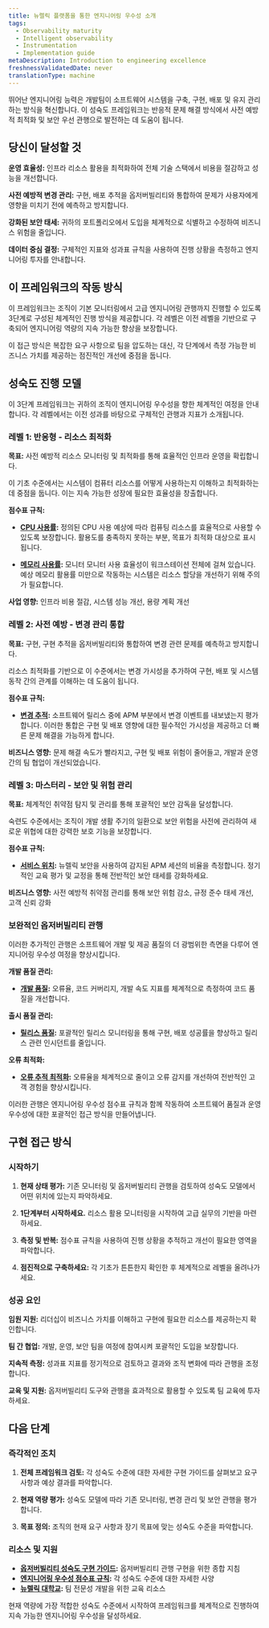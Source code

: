 ```yaml
---
title: 뉴렐릭 플랫폼을 통한 엔지니어링 우수성 소개
tags:
  - Observability maturity
  - Intelligent observability
  - Instrumentation
  - Implementation guide
metaDescription: Introduction to engineering excellence
freshnessValidatedDate: never
translationType: machine
---
```


뛰어난 엔지니어링 능력은 개발팀이 소프트웨어 시스템을 구축, 구현, 배포 및 유지 관리하는 방식을 혁신합니다. 이 성숙도 프레임워크는 반응적 문제 해결 방식에서 사전 예방적 최적화 및 보안 우선 관행으로 발전하는 데 도움이 됩니다.

## 당신이 달성할 것

**운영 효율성:** 인프라 리소스 활용을 최적화하여 전체 기술 스택에서 비용을 절감하고 성능을 개선합니다.

**사전 예방적 변경 관리:** 구현, 배포 추적을 옵저버빌리티와 통합하여 문제가 사용자에게 영향을 미치기 전에 예측하고 방지합니다.

**강화된 보안 태세:** 귀하의 포트폴리오에서 도입을 체계적으로 식별하고 수정하여 비즈니스 위험을 줄입니다.

**데이터 중심 결정:** 구체적인 지표와 성과표 규칙을 사용하여 진행 상황을 측정하고 엔지니어링 투자를 안내합니다.

## 이 프레임워크의 작동 방식

이 프레임워크는 조직이 기본 모니터링에서 고급 엔지니어링 관행까지 진행할 수 있도록 3단계로 구성된 체계적인 진행 방식을 제공합니다. 각 레벨은 이전 레벨을 기반으로 구축되어 엔지니어링 역량의 지속 가능한 향상을 보장합니다.

이 접근 방식은 복잡한 요구 사항으로 팀을 압도하는 대신, 각 단계에서 측정 가능한 비즈니스 가치를 제공하는 점진적인 개선에 중점을 둡니다.

## 성숙도 진행 모델

이 3단계 프레임워크는 귀하의 조직이 엔지니어링 우수성을 향한 체계적인 여정을 안내합니다. 각 레벨에서는 이전 성과를 바탕으로 구체적인 관행과 지표가 소개됩니다.

### 레벨 1: 반응형 - 리소스 최적화

**목표:** 사전 예방적 리소스 모니터링 및 최적화를 통해 효율적인 인프라 운영을 확립합니다.

이 기초 수준에서는 시스템이 컴퓨터 리소스를 어떻게 사용하는지 이해하고 최적화하는 데 중점을 둡니다. 이는 지속 가능한 성장에 필요한 효율성을 창출합니다.

**점수표 규칙:**

* **[CPU 사용률](/docs/new-relic-solutions/observability-maturity/engineering-excellence/l1-cpu-utilization):** 정의된 CPU 사용 예상에 따라 컴퓨팅 리소스를 효율적으로 사용할 수 있도록 보장합니다. 활용도를 충족하지 못하는 부분, 목표가 최적화 대상으로 표시됩니다.

* **[메모리 사용률](/docs/new-relic-solutions/observability-maturity/engineering-excellence/l1-memory-utilization):** 모니터 모니터 사용 효율성이 워크스테이션 전체에 걸쳐 있습니다. 예상 메모리 활용률 미만으로 작동하는 시스템은 리소스 할당을 개선하기 위해 주의가 필요합니다.

**사업 영향:** 인프라 비용 절감, 시스템 성능 개선, 용량 계획 개선

### 레벨 2: 사전 예방 - 변경 관리 통합

**목표:** 구현, 구현 추적을 옵저버빌리티와 통합하여 변경 관련 문제를 예측하고 방지합니다.

리소스 최적화를 기반으로 이 수준에서는 변경 가시성을 추가하여 구현, 배포 및 시스템 동작 간의 관계를 이해하는 데 도움이 됩니다.

**점수표 규칙:**

* **[변경 추적](/docs/new-relic-solutions/observability-maturity/engineering-excellence/l2-change-tracking):** 소프트웨어 릴리스 중에 APM 부분에서 변경 이벤트를 내보냈는지 평가합니다. 이러한 통합은 구현 및 배포 영향에 대한 필수적인 가시성을 제공하고 더 빠른 문제 해결을 가능하게 합니다.

**비즈니스 영향:** 문제 해결 속도가 빨라지고, 구현 및 배포 위험이 줄어들고, 개발과 운영 간의 팀 협업이 개선되었습니다.

### 레벨 3: 마스터리 - 보안 및 위험 관리

**목표:** 체계적인 취약점 탐지 및 관리를 통해 포괄적인 보안 감독을 달성합니다.

숙련도 수준에서는 조직이 개발 생활 주기의 일환으로 보안 위험을 사전에 관리하여 새로운 위협에 대한 강력한 보호 기능을 보장합니다.

**점수표 규칙:**

* **[서비스 위치](/docs/new-relic-solutions/observability-maturity/engineering-excellence/l3-service-vulnerabilities):** 뉴렐릭 보안을 사용하여 감지된 APM 세션의 비율을 측정합니다. 정기적인 교육 평가 및 교정을 통해 전반적인 보안 태세를 강화하세요.

**비즈니스 영향:** 사전 예방적 취약점 관리를 통해 보안 위험 감소, 규정 준수 태세 개선, 고객 신뢰 강화

### 보완적인 옵저버빌리티 관행

이러한 추가적인 관행은 소프트웨어 개발 및 제공 품질의 더 광범위한 측면을 다루어 엔지니어링 우수성 여정을 향상시킵니다.

**개발 품질 관리:**

* **[개발 품질](/docs/tutorial-innovation-and-growth/development-quality-mgmt/):** 오류율, 코드 커버리지, 개발 속도 지표를 체계적으로 측정하여 코드 품질을 개선합니다.

**출시 품질 관리:**

* **[릴리스 품질](/docs/tutorial-innovation-and-growth/release-quality-mgmt/):** 포괄적인 릴리스 모니터링을 통해 구현, 배포 성공률을 향상하고 릴리스 관련 인시던트를 줄입니다.

**오류 최적화:**

* **[오류 추적 최적화](/docs/new-relic-solutions/observability-maturity/uptime-performance-reliability/error-optimization/):** 오류율을 체계적으로 줄이고 오류 감지를 개선하여 전반적인 고객 경험을 향상시킵니다.

이러한 관행은 엔지니어링 우수성 점수표 규칙과 함께 작동하여 소프트웨어 품질과 운영 우수성에 대한 포괄적인 접근 방식을 만들어냅니다.

## 구현 접근 방식

### 시작하기

1. **현재 상태 평가:** 기존 모니터링 및 옵저버빌리티 관행을 검토하여 성숙도 모델에서 어떤 위치에 있는지 파악하세요.

2. **1단계부터 시작하세요.** 리소스 활용 모니터링을 시작하여 고급 실무의 기반을 마련하세요.

3. **측정 및 반복:** 점수표 규칙을 사용하여 진행 상황을 추적하고 개선이 필요한 영역을 파악합니다.

4. **점진적으로 구축하세요:** 각 기초가 튼튼한지 확인한 후 체계적으로 레벨을 올려나가세요.

### 성공 요인

**임원 지원:** 리더십이 비즈니스 가치를 이해하고 구현에 필요한 리소스를 제공하는지 확인합니다.

**팀 간 협업:** 개발, 운영, 보안 팀을 여정에 참여시켜 포괄적인 도입을 보장합니다.

**지속적 측정:** 성과표 지표를 정기적으로 검토하고 결과와 조직 변화에 따라 관행을 조정합니다.

**교육 및 지원:** 옵저버빌리티 도구와 관행을 효과적으로 활용할 수 있도록 팀 교육에 투자하세요.

## 다음 단계

### 즉각적인 조치

1. **전체 프레임워크 검토:** 각 성숙도 수준에 대한 자세한 구현 가이드를 살펴보고 요구 사항과 예상 결과를 파악합니다.

2. **현재 역량 평가:** 성숙도 모델에 따라 기존 모니터링, 변경 관리 및 보안 관행을 평가합니다.

3. **목표 정의:** 조직의 현재 요구 사항과 장기 목표에 맞는 성숙도 수준을 파악합니다.

### 리소스 및 지원

* **[옵저버빌리티 성숙도 구현 가이드](/docs/new-relic-solutions/observability-maturity/introduction/):** 옵저버빌리티 관행 구현을 위한 종합 지침
* **[엔지니어링 우수성 점수표 규칙](/docs/new-relic-solutions/observability-maturity/engineering-excellence/):** 각 성숙도 수준에 대한 자세한 사양
* **[뉴렐릭 대학교](https://learn.newrelic.com/):** 팀 전문성 개발을 위한 교육 리소스

현재 역량에 가장 적합한 성숙도 수준에서 시작하여 프레임워크를 체계적으로 진행하여 지속 가능한 엔지니어링 우수성을 달성하세요.